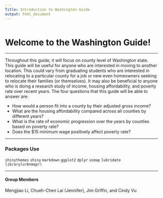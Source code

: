 ```yaml
---
Title: Introduction to Washington Guide
output: html_document
---
```


```r

```

# Welcome to the Washington Guide!  

---

Throughout this guide, it will focus on county level of Washington state. This guide will be useful for anyone who are interested in moving to another location. This could vary from graduating students who are interested in relocating to a particular county for a job or new even homeowners seeking to relocate their families (or themselves). It may also be beneficial to anyone who is doing a research study of income, housing affordability, and poverty rate over recent years. The four questions that this guide will be able to answer are: 

* How would a person fit into a county by their adjusted gross income?
* What are the housing affordability compared across all counties by different years?
* What is the rate of economic progression over the years by counties based on poverty rate? 
* Does the $15 minimum wage positively affect poverty rate?

---

### Packages Use

`shinythemes`
`shiny`
`markdown`
`ggplot2`
`dplyr`
`usmap`
`lubridate`
`library(urbnmapr)`

---


#### Group Members 
Mengjiao Li, Chueh-Chen Lai (Jennifer), Jim Griffin, and Cindy Vu 
